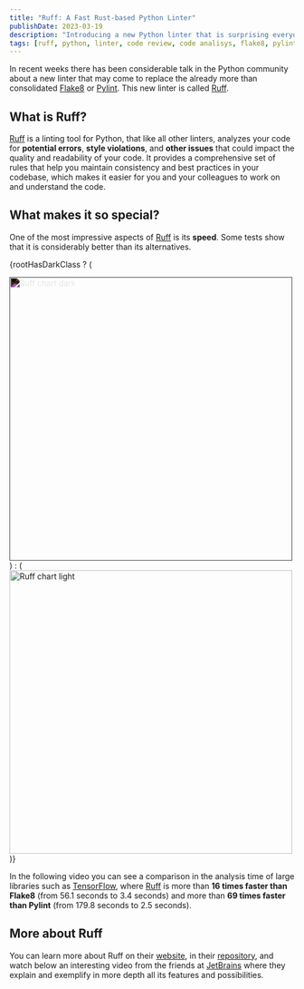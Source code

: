 ```yaml
---
title: "Ruff: A Fast Rust-based Python Linter"
publishDate: 2023-03-19
description: "Introducing a new Python linter that is surprising everyone with its speed"
tags: [ruff, python, linter, code review, code analisys, flake8, pylint]
---
```



In recent weeks there has been considerable talk in the Python community about a new linter that may come to replace the already more than consolidated [Flake8](https://flake8.pycqa.org/en/latest/) or [Pylint](https://www.pylint.org/). This new linter is called [Ruff](https://docs.astral.sh/ruff/).

## What is Ruff?

[Ruff](https://docs.astral.sh/ruff/) is a linting tool for Python, that like all other linters, analyzes your code for **potential errors**, **style violations**, and **other issues** that could impact the quality and readability of your code. It provides a comprehensive set of rules that help you maintain consistency and best practices in your codebase, which makes it easier for you and your colleagues to work on and understand the code.

## What makes it so special?

One of the most impressive aspects of [Ruff](https://docs.astral.sh/ruff/) is its **speed**. Some tests show that it is considerably better than its alternatives.

{rootHasDarkClass ? (

<div className="flex justify-center" style="filter: invert(1);">
	<Image src={ruff_chart} alt="Ruff chart dark" width="500px" />
</div>
) : (<div className="flex justify-center">
	<Image src={ruff_chart} alt="Ruff chart light" width="500px" />
</div>
)}

In the following video you can see a comparison in the analysis time of large libraries such as [TensorFlow](https://www.tensorflow.org/), where [Ruff](https://docs.astral.sh/ruff/) is more than **16 times faster than Flake8** (from 56.1 seconds to 3.4 seconds) and more than **69 times faster than Pylint** (from 179.8 seconds to 2.5 seconds).

<YouTube id="https://youtu.be/o57IWZTM6fk" />

## More about Ruff

You can learn more about Ruff on their [website](https://docs.astral.sh/ruff/), in their [repository](https://github.com/charliermarsh/ruff), and watch below an interesting video from the friends at [JetBrains](https://www.jetbrains.com/) where they explain and exemplify in more depth all its features and possibilities.

<YouTube id="https://youtu.be/jeoL4qsSLbE" />
